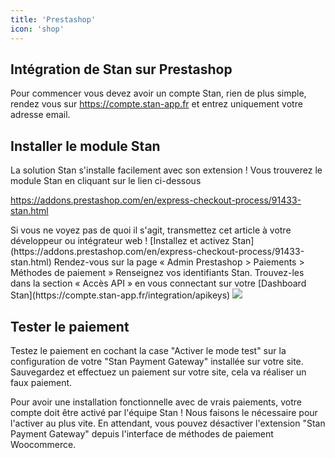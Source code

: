 ```yaml
---
title: 'Prestashop'
icon: 'shop'
---
```


## Intégration de Stan sur Prestashop

Pour commencer vous devez avoir un compte Stan, rien de plus simple, rendez vous sur https://compte.stan-app.fr et entrez uniquement votre adresse email.

## Installer le module Stan

La solution Stan s'installe facilement avec son extension ! Vous trouverez le module Stan en cliquant sur le lien ci-dessous

https://addons.prestashop.com/en/express-checkout-process/91433-stan.html

<Note>
Si vous ne voyez pas de quoi il s'agit, transmettez cet article à votre développeur ou intégrateur web !
</Note>

<Steps>
    <Step title="Le module Stan">
        [Installez et activez Stan](https://addons.prestashop.com/en/express-checkout-process/91433-stan.html)
    </Step>
    <Step title="Configurer Stan">
        Rendez-vous sur la page « Admin Prestashop > Paiements > Méthodes de paiement »
    </Step>
    <Step title="Récupérer les identifiants Stan">
        Renseignez vos identifiants Stan. Trouvez-les dans la section « Accès API » en vous connectant sur votre [Dashboard Stan](https://compte.stan-app.fr/integration/apikeys)
    </Step>
</Steps>

<Frame>
  <img src="/images/presta_conf.png" />
</Frame>

## Tester le paiement

Testez le paiement en cochant la case "Activer le mode test" sur la configuration de votre "Stan Payment Gateway" installée sur votre site. Sauvegardez et effectuez un paiement sur votre site, cela va réaliser un faux paiement.

<Warning>
    Pour avoir une installation fonctionnelle avec de vrais paiements, votre compte doit être activé par l'équipe Stan ! Nous faisons le nécessaire pour l'activer au plus vite. En attendant, vous pouvez désactiver l'extension "Stan Payment Gateway" depuis l'interface de méthodes de paiement Woocommerce.
</Warning>